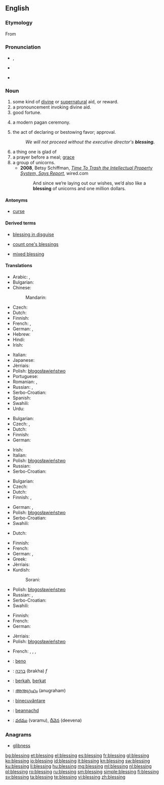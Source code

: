 ==English==

===Etymology===
From {{etyl|ang|en}} {{term|bletsung|lang=ang}}

===Pronunciation===
* {{IPA|/ˈbles.ɪŋ/}}, {{X-SAMPA|/"bles.IN/}}
* {{audio|en-us-blessing.ogg|Audio (US)}}

* {{rhymes|ɛsɪŋ}}

===Noun===
{{rfc}}
{{en-noun}}

# some kind of [[divine]] or [[supernatural]] aid, or reward.
# a pronouncement invoking divine aid.
# good fortune.
# {{context|paganism}} a modern pagan ceremony.
# the act of declaring or bestowing favor; approval.
#: ''We will not proceed without the executive director's '''blessing.'''''
# a thing one is glad of
# a prayer before a meal; [[grace]]
# a group of unicorns.
#* '''2008''', Betsy Schiffman, [http://www.wired.com/epicenter/2008/09/should-we-trash/ ''Time To Trash the Intellectual Property System, Says Report''], wired.com
#*: And since we’re laying out our wishes, we’d also like a '''blessing''' of unicorns and one million dollars.

====Antonyms====
* [[curse]]

====Derived terms====
{{rel-top3|Terms derived from ''blessing''}}
* [[blessing in disguise]]
{{rel-mid3}}
* [[count one's blessings]]
{{rel-mid3}}
* [[mixed blessing]]
{{rel-bottom}}

====Translations====
{{trans-top|divine or supernatural aid or reward}}
* Arabic: {{t-|ar|بركة|f|tr=báraka}}, {{t-|ar|نعمة|f|tr=ná3ma}}
* Bulgarian: {{t-|bg|благословия|f}}
* Chinese:
*: Mandarin: {{t|cmn|祝福|tr=zhùfú|sc=Hani}}
* Czech: {{t-|cs|požehnání|n}}
* Dutch: {{t+|nl|zegen|f}}
* Finnish: {{t-|fi|siunaus}}
* French: {{t+|fr|bénédiction|f}}, {{t+|fr|grâce|f}}
* German: {{t+|de|Segen|m}}, {{t-|de|Segnung|f}}
* Hebrew: {{t+|he|ברכה|f|tr=brakha}}
* Hindi: {{t-|hi|आशीर्वाद|tr=āśīrvād|sc=Deva}}
* Irish: {{t-|ga|beannacht|f}}
{{trans-mid}}
* Italian: {{t-|it|benedizione}}
* Japanese: {{t+|ja|祝福|tr=しゅくふく, shukufuku}}
* Jèrriais: {{tø|roa-jer|bénédiction|f}}
* Polish: [[błogosławieństwo]] {{n}}
* Portuguese: {{t+|pt|bênção|f}}
* Romanian: {{t+|ro|binecuvântare|f}}, {{t+|ro|benedicțiune|f}}
* Russian: {{t+|ru|благословение|n|tr=blagoslovénije}}, {{t+|ru|милость|f|tr=mílost'}}
* Serbo-Croatian: {{t-|sh|blagoslov|m|alt=blȁgoslōv}}
* Spanish: {{t+|es|bendición|f}}
* Swahili: {{t+|sw|baraka}}
* Urdu: {{t-|ur|آشیرواد|tr=āśīrvād|sc=ur-Arab}}
{{trans-bottom}}

{{trans-top|pronouncement invoking divine aid}}
* Bulgarian: {{t-|bg|благословия|f}}
* Czech: {{t-|cs|požehnání|n}},  {{t-|cs|žehnání|n}}
* Dutch: {{t+|nl|zegening|f}}
* Finnish: {{t-|fi|siunaus}}
* German: {{t-|de|Segnen}}
{{trans-mid}}
* Irish: {{t-|ga|beannacht|f}}
* Italian: {{t-|it|benedizione}}
* Polish: [[błogosławieństwo]] {{n}}
* Russian: {{t+|ru|благословение|n|tr=blagoslovénije}}
* Serbo-Croatian: {{t-|sh|blagoslov|m|alt=blȁgoslōv}}
{{trans-bottom}}

{{trans-top|good fortune}}
* Bulgarian: {{t+|bg|благодат|m}}
* Czech: {{t-|cs|požehnání|n}}
* Dutch: {{t+|nl|zegen|f}}
* Finnish: {{t+|fi|onni}}, {{t+|fi|tuuri}}
{{trans-mid}}
* German: {{t+|de|Segen|m}}, {{t-|de|Segnung|f}}
* Polish: [[błogosławieństwo]] {{n}}
* Serbo-Croatian: {{t-|sh|blagoslov|m|alt=blȁgoslōv}}
* Swahili: {{t+|sw|baraka}}
{{trans-bottom}}

{{trans-top|(''paganism'') modern pagan ceremony}}
* Dutch: {{t+|nl|zegening|f}}
{{trans-mid}}
{{trans-bottom}}

{{trans-top|act of declaring, seeking or bestowing favor}}
* Finnish: {{t-|fi|siunaus}}
* French: {{t+|fr|bénédiction|f}}
* German: {{t-|de|Segnen|n}}, {{t-|de|Segnung|f}}
* Greek: {{t+|el|ευλογία|f|tr=evlogía|sc=Grek}}
* Jèrriais: {{tø|roa-jer|bénédiction|f}}
* Kurdish:
*: Sorani: {{t|ku|خێر|tr=xêr|sc=ku-Arab}}
{{trans-mid}}
* Polish: [[błogosławieństwo]] {{n}}
* Russian: {{t+|ru|благословение|n|tr=blagoslovénije}}, {{t+|ru|молитва|f|tr=molítva}}
* Serbo-Croatian: {{t-|sh|blagoslov|m|alt=blȁgoslōv}}
* Swahili: {{t+|sw|baraka}}
{{trans-bottom}}

{{trans-top|thing one is glad of}}
* Finnish: {{t-|fi|ilonaihe}}
* French: {{t+|fr|bénédiction|f}}
* German: {{t+|de|Segen|m}}
{{trans-mid}}
* Jèrriais: {{tø|roa-jer|bénédiction|f}}
* Polish: [[błogosławieństwo]] {{n}}
{{trans-bottom}}

{{trans-see|prayer before a meal|grace}}

{{trans-top|group of unicorns}}
* French: {{t+|fr|troupeau|m}}, {{t+|fr|harde|f}}, {{t+|fr|horde|f}}, {{t+|fr|groupe|m}}
{{trans-mid}}
{{trans-bottom}}

{{checktrans-top}}
* {{ttbc|eo}}: [[beno]]
* {{ttbc|he}}: [[ברכה]] (brakha) ''f''
* {{ttbc|id}}: [[berkah]], [[berkat]]
* {{ttbc|ml}}: [[അനുഗ്രഹം]] (anugraham)
{{trans-mid}}
* {{ttbc|ro}}: [[binecuvântare]] {{f}}
* {{ttbc|gd}}: [[beannachd]]
* {{ttbc|te}}: [[వరము]] (varamu), [[దీవెన]] (deevena)
{{trans-bottom}}

===Anagrams===
* [[glibness#English|glibness]]

[[bg:blessing]]
[[et:blessing]]
[[el:blessing]]
[[es:blessing]]
[[fr:blessing]]
[[gl:blessing]]
[[ko:blessing]]
[[io:blessing]]
[[id:blessing]]
[[it:blessing]]
[[kn:blessing]]
[[sw:blessing]]
[[ku:blessing]]
[[li:blessing]]
[[hu:blessing]]
[[mg:blessing]]
[[ml:blessing]]
[[nl:blessing]]
[[pl:blessing]]
[[ro:blessing]]
[[ru:blessing]]
[[sm:blessing]]
[[simple:blessing]]
[[fi:blessing]]
[[sv:blessing]]
[[ta:blessing]]
[[te:blessing]]
[[vi:blessing]]
[[zh:blessing]]